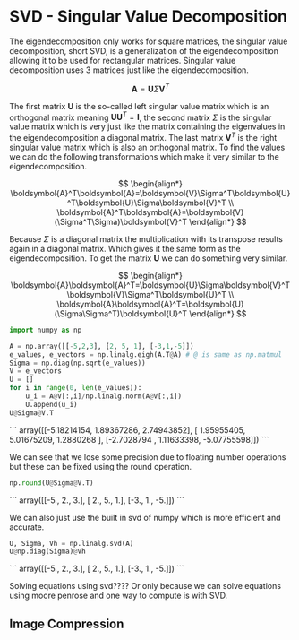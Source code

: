 # SVD - Singular Value Decomposition

The eigendecomposition only works for square matrices, the singular value decomposition, short SVD, is a generalization of the eigendecomposition allowing it to be used for rectangular matrices. Singular value decomposition uses 3 matrices just like the eigendecomposition.

$$
\boldsymbol{A}=\boldsymbol{U}\Sigma\boldsymbol{V}^T
$$

The first matrix $\boldsymbol{U}$ is the so-called left singular value matrix which is an orthogonal matrix meaning $\boldsymbol{UU}^T=\boldsymbol{I}$, the second matrix $\Sigma$ is the singular value matrix which is very just like the matrix containing the eigenvalues in the eigendecomposition a diagonal matrix. The last matrix $\boldsymbol{V}^T$ is the right singular value matrix which is also an orthogonal matrix. To find the values we can do the following transformations which make it very similar to the eigendecomposition.

$$
\begin{align*}
    \boldsymbol{A}^T\boldsymbol{A}=\boldsymbol{V}\Sigma^T\boldsymbol{U}^T\boldsymbol{U}\Sigma\boldsymbol{V}^T \\
    \boldsymbol{A}^T\boldsymbol{A}=\boldsymbol{V}(\Sigma^T\Sigma)\boldsymbol{V}^T
\end{align*}
$$

Because $\Sigma$ is a diagonal matrix the multiplication with its transpose results again in a diagonal matrix. Which gives it the same form as the eigendecomposition. To get the matrix $\boldsymbol{U}$ we can do something very similar.

$$
\begin{align*}
    \boldsymbol{A}\boldsymbol{A}^T=\boldsymbol{U}\Sigma\boldsymbol{V}^T\boldsymbol{V}\Sigma^T\boldsymbol{U}^T \\
    \boldsymbol{A}\boldsymbol{A}^T=\boldsymbol{U}(\Sigma\Sigma^T)\boldsymbol{U}^T
\end{align*}
$$



```python
import numpy as np

A = np.array([[-5,2,3], [2, 5, 1], [-3,1,-5]])
e_values, e_vectors = np.linalg.eigh(A.T@A) # @ is same as np.matmul
Sigma = np.diag(np.sqrt(e_values))
V = e_vectors
U = []
for i in range(0, len(e_values)):
    u_i = A@V[:,i]/np.linalg.norm(A@V[:,i])
    U.append(u_i)
U@Sigma@V.T
```
<div class="code-output-wrapper">
```
    array([[-5.18214154,  1.89367286,  2.74943852],
           [ 1.95955405,  5.01675209,  1.2880268 ],
           [-2.7028794 ,  1.11633398, -5.07755598]])
```
</div>

We can see that we lose some precision due to floating number operations but these can be fixed using the round operation.


```python
np.round(U@Sigma@V.T)
```
<div class="code-output-wrapper">
```
    array([[-5.,  2.,  3.],
           [ 2.,  5.,  1.],
           [-3.,  1., -5.]])
```
</div>

We can also just use the built in svd of numpy which is more efficient and accurate.


```python
U, Sigma, Vh = np.linalg.svd(A)
U@np.diag(Sigma)@Vh
```
<div class="code-output-wrapper">
```
    array([[-5.,  2.,  3.],
           [ 2.,  5.,  1.],
           [-3.,  1., -5.]])
```
</div>


Solving equations using svd???? Or only because we can solve equations using moore penrose and one way to compute is with SVD.

## Image Compression



